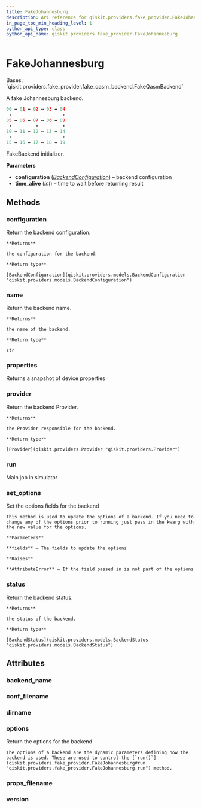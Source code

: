 ```yaml
---
title: FakeJohannesburg
description: API reference for qiskit.providers.fake_provider.FakeJohannesburg
in_page_toc_min_heading_level: 1
python_api_type: class
python_api_name: qiskit.providers.fake_provider.FakeJohannesburg
---
```


# FakeJohannesburg

<Class id="qiskit.providers.fake_provider.FakeJohannesburg" isDedicatedPage={true} github="https://github.com/qiskit/qiskit/tree/stable/0.23/qiskit/providers/fake_provider/backends/johannesburg/fake_johannesburg.py" signature="FakeJohannesburg">
  Bases: `qiskit.providers.fake_provider.fake_qasm_backend.FakeQasmBackend`

  A fake Johannesburg backend.

  ```python
  00 ↔ 01 ↔ 02 ↔ 03 ↔ 04
   ↕                   ↕
  05 ↔ 06 ↔ 07 ↔ 08 ↔ 09
   ↕         ↕         ↕
  10 ↔ 11 ↔ 12 ↔ 13 ↔ 14
   ↕                   ↕
  15 ↔ 16 ↔ 17 ↔ 18 ↔ 19
  ```

  FakeBackend initializer.

  **Parameters**

  *   **configuration** ([*BackendConfiguration*](qiskit.providers.models.BackendConfiguration "qiskit.providers.models.BackendConfiguration")) – backend configuration
  *   **time\_alive** (*int*) – time to wait before returning result

  ## Methods

  ### configuration

  <Function id="qiskit.providers.fake_provider.FakeJohannesburg.configuration" signature="FakeJohannesburg.configuration()">
    Return the backend configuration.

    **Returns**

    the configuration for the backend.

    **Return type**

    [BackendConfiguration](qiskit.providers.models.BackendConfiguration "qiskit.providers.models.BackendConfiguration")
  </Function>

  ### name

  <Function id="qiskit.providers.fake_provider.FakeJohannesburg.name" signature="FakeJohannesburg.name()">
    Return the backend name.

    **Returns**

    the name of the backend.

    **Return type**

    str
  </Function>

  ### properties

  <Function id="qiskit.providers.fake_provider.FakeJohannesburg.properties" signature="FakeJohannesburg.properties()">
    Returns a snapshot of device properties
  </Function>

  ### provider

  <Function id="qiskit.providers.fake_provider.FakeJohannesburg.provider" signature="FakeJohannesburg.provider()">
    Return the backend Provider.

    **Returns**

    the Provider responsible for the backend.

    **Return type**

    [Provider](qiskit.providers.Provider "qiskit.providers.Provider")
  </Function>

  ### run

  <Function id="qiskit.providers.fake_provider.FakeJohannesburg.run" signature="FakeJohannesburg.run(run_input, **kwargs)">
    Main job in simulator
  </Function>

  ### set\_options

  <Function id="qiskit.providers.fake_provider.FakeJohannesburg.set_options" signature="FakeJohannesburg.set_options(**fields)">
    Set the options fields for the backend

    This method is used to update the options of a backend. If you need to change any of the options prior to running just pass in the kwarg with the new value for the options.

    **Parameters**

    **fields** – The fields to update the options

    **Raises**

    **AttributeError** – If the field passed in is not part of the options
  </Function>

  ### status

  <Function id="qiskit.providers.fake_provider.FakeJohannesburg.status" signature="FakeJohannesburg.status()">
    Return the backend status.

    **Returns**

    the status of the backend.

    **Return type**

    [BackendStatus](qiskit.providers.models.BackendStatus "qiskit.providers.models.BackendStatus")
  </Function>

  ## Attributes

  ### backend\_name

  <Attribute id="qiskit.providers.fake_provider.FakeJohannesburg.backend_name" attributeValue="'fake_johannesburg'" />

  ### conf\_filename

  <Attribute id="qiskit.providers.fake_provider.FakeJohannesburg.conf_filename" attributeValue="'conf_johannesburg.json'" />

  ### dirname

  <Attribute id="qiskit.providers.fake_provider.FakeJohannesburg.dirname" attributeValue="'/home/runner/work/qiskit/qiskit/.tox/docs/lib/python3.8/site-packages/qiskit/providers/fake_provider/backends/johannesburg'" />

  ### options

  <Attribute id="qiskit.providers.fake_provider.FakeJohannesburg.options">
    Return the options for the backend

    The options of a backend are the dynamic parameters defining how the backend is used. These are used to control the [`run()`](qiskit.providers.fake_provider.FakeJohannesburg#run "qiskit.providers.fake_provider.FakeJohannesburg.run") method.
  </Attribute>

  ### props\_filename

  <Attribute id="qiskit.providers.fake_provider.FakeJohannesburg.props_filename" attributeValue="'props_johannesburg.json'" />

  ### version

  <Attribute id="qiskit.providers.fake_provider.FakeJohannesburg.version" attributeValue="1" />
</Class>

